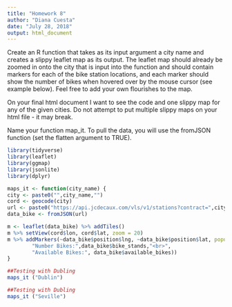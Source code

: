 ```yaml
---
title: "Homework 8"
author: "Diana Cuesta"
date: "July 28, 2018"
output: html_document
---
```




Create an R function that takes as its input argument a city name and creates a slippy leaflet map as its output. The leaflet map should already be zoomed in onto the city that is input into the function and should contain markers for each of the bike station locations, and each marker should show the number of bikes when hovered over by the mouse cursor (see example below). Feel free to add your own flourishes to the map.

On your final html document I want to see the code and one slippy map for any of the given cities. Do not attempt to put multiple slippy maps on your html file - it may break.

Name your function map_it. To pull the data, you will use the fromJSON function (set the flatten argument to TRUE).

```r
library(tidyverse)
library(leaflet)
library(ggmap)
library(jsonlite)
library(dplyr)

maps_it <- function(city_name) {
city <- paste0("",city_name,"")
cord <- geocode(city)  
url <- paste0("https://api.jcdecaux.com/vls/v1/stations?contract=",city_name,"&apiKey=9d2f84692667db73003bc253006f4ef90d889fb0")
data_bike <- fromJSON(url)

m <- leaflet(data_bike) %>% addTiles() 
m %>% setView(cord$lon, cord$lat, zoom = 20)
m %>% addMarkers(~data_bike$position$lng, ~data_bike$position$lat, popup=paste("Station:", data_bike$name, "<br>", 
        "Number Bikes:",data_bike$bike_stands,"<br>",
        "Available Bikes:", data_bike$available_bikes))
}

##Testing with Dubling
maps_it ("Dublin")

##Testing with Dubling
maps_it ("Seville")


```


